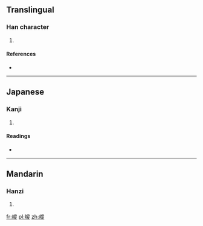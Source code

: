 ==Translingual==

===Han character===
{{Han char|rn=46|rad=山|as=09|sn=12|four=|canj=山月一水 (UBME)|ids=⿰[[山]][[爰]]}}

# {{defn|Han|sort=山09}}

====References====
* {{Han ref|kx=0316.120|dkj=08275|hdz=10787.180|uh=5D48|ud=23880}}

----

==Japanese==

===Kanji===
{{ja-kanji|grade=|rs=山09}}

# {{defn|lang=ja|sort=山09}}

====Readings====
* {{ja-readings|on=[[かん]] (kan), [[がん]] (gan)|kun=}}

----

==Mandarin==

===Hanzi===
{{cmn-hanzi|pin=[[huǎn]] ([[huan3]]), [[qiān]] ([[qian1]])|wg=huan<sup>3</sup>, ch'ien<sup>1</sup>}}

# {{defn|lang=cmn|sort=山09}}

[[fr:嵈]]
[[pl:嵈]]
[[zh:嵈]]
